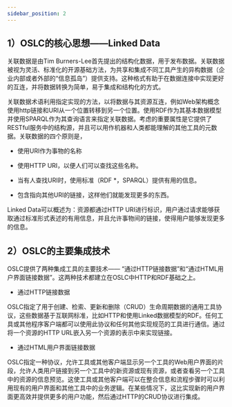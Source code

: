 ```yaml
---
sidebar_position: 2
---
```

##   1）OSLC的核心思想——Linked Data

关联数据是由Tim Burners-Lee首先提出的结构化数据，用于发布数据。关联数据被视为灵活、标准化的开源基础方法，为共享和集成不同工具产生的异构数据（企业内部或者外部的“信息孤岛”）提供支持。这种格式有助于在数据连接中实现更好的互连，并将数据转换为简单，易于集成和结构化的方式。

关联数据术语利用指定实现的方法，以将数据与其资源互连，例如Web架构概念使用http链接和URI从一个位置转移到另一个位置。使用RDF作为其基本数据模型并使用SPARQL作为其查询语言来指定关联数据。考虑的重要属性是它提供了RESTful服务中的结构源，并且可以用作机器和人类都能理解的其他工具的元数据。关联数据的四个原则是，

-  使用URI作为事物的名称

-  使用HTTP URI，以便人们可以查找这些名称。

-  当有人查找URI时，使用标准（RDF *，SPARQL）提供有用的信息。

- 包含指向其他URI的链接，这样他们就能发现更多的东西。

Linked Data可以概述为：资源都通过HTTP URI进行标识，用户通过请求能够获取通过标准形式表述的有用信息，并且允许事物间的链接，使得用户能够发现更多的信息。

##  2）OSLC的主要集成技术

OSLC提供了两种集成工具的主要技术—— “通过HTTP链接数据”和“通过HTML用户界面链接数据”。这两种技术都建立在OSLC中HTTP和RDF基础之上。

-  通过HTTP链接数据

OSLC指定了用于创建、检索、更新和删除（CRUD）生命周期数据的通用工具协议，这些数据基于互联网标准，比如HTTP和使用Linked数据模型的RDF。任何工具或其他程序客户端都可以使用此协议和任何其他实现规范的工具进行通信。通过将一个资源的HTTP URL嵌入另一个资源的表示中来实现链接。

-  通过HTML用户界面链接数据

OSLC指定一种协议，允许工具或其他客户端显示另一个工具的Web用户界面的片段，允许人类用户链接到另一个工具中的新资源或现有资源，或者查看另一个工具中的资源的信息预览。这使工具或其他客户端可以在整合信息和流程步骤时可以利用现有的用户界面和其他工具中的业务逻辑。在某些情况下，这比实现新的用户界面更高效并提供更多的用户功能，然后通过HTTP的CRUD协议进行集成。